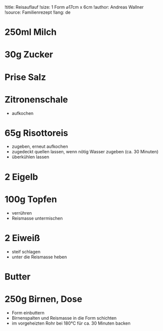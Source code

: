 !title: Reisauflauf
!size: 1 Form ⌀17cm x 6cm
!author: Andreas Wallner
!source: Familienrezept
!lang: de

# 250ml Milch
# 30g Zucker
# Prise Salz
# Zitronenschale
* aufkochen

# 65g Risottoreis
* zugeben, erneut aufkochen
* zugedeckt quellen lassen, wenn nötig Wasser zugeben (ca. 30 Minuten)
* überkühlen lassen

# 2 Eigelb
# 100g Topfen
* verrühren
* Reismasse untermischen

# 2 Eiweiß
* steif schlagen
* unter die Reismasse heben

# Butter
# 250g Birnen, Dose
* Form einbuttern
* Birnenspalten und Reismasse in die Form schichten
* im vorgeheizten Rohr bei 180°C für ca. 30 Minuten backen
